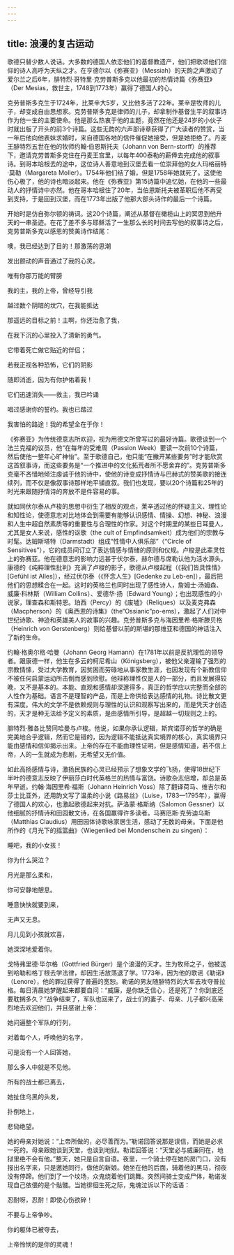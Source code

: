 ```yaml
---
---
---
```

title: 浪漫的复古运动
---




歌德只替少数人说话。大多数的德国人依恋他们的基督教遗产，他们把歌颂他们信仰的诗人高呼为天纵之才。在亨德尔以《弥赛亚》（Messiah）的天韵之声激动了爱尔兰之后6年，腓特烈·哥特里·克劳普斯多克以他最初的热情诗篇《弥赛亚》（Der Mesias，救世主，1748到1773年）赢得了德国人的心。

克劳普斯多克生于1724年，比莱辛大5岁，又比他多活了22年。莱辛是牧师的儿子，却变成自由思想家。克劳普斯多克是律师的儿子，却拿制作基督生平的叙事诗作为他一生的主要使命。他是那么热衷于他的主题，竟然在他还是24岁的小伙子时就出版了开头的前3个诗篇。这些无韵的六声部诗章获得了广大读者的赞赏，当一年后他向他表妹求婚时，来自德国各地的信件催促她接受，但是她拒绝了。丹麦王腓特烈五世在他的牧师约翰·伯恩斯托夫（Johann von Bern-storff）的推荐下，邀请克劳普斯多克住在丹麦王宫里，以每年400泰勒的薪俸去完成他的叙事诗。到哥本哈根去的途中，这位诗人善意地到汉堡去看一位崇拜他的女人玛格丽特·莫勒（Margareta Moller）。1754年他们结了婚，但是1758年她就死了。这使他伤心极了，他的诗也暗淡起来。他在《弥赛亚》第15诗篇中追忆她，在他的一些最动人的抒情诗中亦然。他在哥本哈根住了20年，当伯恩斯托夫被革职后他不再受到支持，于是回到汉堡，而在1773年出版了他那大部头诗作的最后一个诗篇。

开始时是仿自弥尔顿的祷词。这20个诗篇，阐述从基督在橄榄山上的冥思到他升天的一串圣迹。在花了差不多与耶稣活了一生那么长的时间去写他的叙事诗之后，克劳普斯多克以感恩的赞美诗作结尾：

噢，我已经达到了目的！那激荡的思潮

发出颤动的声音通过了我的心灵。

唯有你那万能的臂膀

我的主，我的上帝，曾经导引我

越过数个阴暗的坟穴，在我能抵达

那遥远的目标之前！主啊，你还治愈了我，

在我下沉的心里投入了清新的勇气。

它带着死亡做它贴近的伴侣；

若我正视各种恐怖，它们的阴影

随即消逝，因为有你护佑着我！

它们迅速消失——救主，我已吟诵

唱过感谢你的誓约。我也已踏过

我害怕的路途！我的希望全在于你！



《弥赛亚》为传统德意志所欢迎，视为用德文所曾写过的最好诗篇。歌德谈到一个法兰克福的议员，他“在每年的受难周（Passion Week）要读一次前10个诗篇，然后使他一整年心旷神怡”。至于歌德自己，他只能“在撇开某些要务”时才能欣赏这首叙事诗，而这些要务是“一个推进中的文化拓荒者所不愿舍弃的”。克劳普斯多克毫不吝惜地倾注虔诚于他的诗中，使他的诗变成抒情诗与巴赫式的赞美歌的接连续列，而不仅是像叙事诗那样地平铺直叙。我们也发现，要以20个诗篇和25年的时光来跟随抒情诗的奔放不是件容易的事。

就如同伏尔泰从卢梭的思想中衍生了相反的观点，莱辛透过他的怀疑主义、理性论和知性论，使德意志对比地体会到需要有能够认识感情、情操、幻想、神秘、浪漫和人生中超自然素质等的重要性与合理性的作家。对这个时期里的某些日耳曼人，尤其是女人来说，感性的讴歌（the cult of Empfindsamkeit）成为他们的宗教与时髦。达姆斯塔特（Darmstadt）组成“性情中人俱乐部”（“Circle of Sensitives”），它的成员间订立了表达情感与情绪的原则和仪规。卢梭是此辈灵性上的弥赛亚。他在德意志的影响力远甚于伏尔泰，赫尔德与席勒认他为活水源头。康德的《纯粹理性批判》充满了卢梭的影子，歌德从卢梭起程（《我们皆具性情》[Gefühl ist Alles]），经过伏尔泰（《怀念人生》[Gedenke zu Leb-en]），最后把他们的思想糅合在一起。这时的英格兰也同时出现了感性诗人，詹姆士·汤姆森、威廉·科林斯（William Collins）、爱德华·扬（Edward Young）；也出现感性的小说家，理查森和斯特恩。珀西（Percy）的《废墟》（Reliques）以及麦克弗森（Macpherson）的《奥西恩的诗集》（the“Ossianic”po-ems），激起了人们对中世纪诗歌、神迹和英雄美人的故事的兴趣。克劳普斯多克与海因里希·格斯滕贝格（Heinrich von Gerstenberg）则给基督以前的斯堪的那维亚和德国的神话注入了新的生命。

约翰·格奥尔格·哈曼（Johann Georg Hamann）在1781年以前是反抗理性的领导者。跟康德一样，他生在多云的柯尼希山（Königsberg），被他父亲灌输了强烈的宗教情愫，受过大学教育，因贫困而劳碌地从事家教生涯，也因发现有个新教信仰不被任何启蒙运动所击倒而感到欣慰。他辩称理性仅是人的一部分，而且发展得较晚，又不是基本的。本能、直观和感情却深邃得多，真正的哲学应以完整而全部的人性作为基础。语言不是理智的产品，而是上帝供给表达感情的礼物。诗比散文更有深度。伟大的文学不是依赖规则与理性的认识和观察写出来的，而是凭天才创造的，天才是种无法给予定义的素质，是由感情所引导，是超越一切规则之上的。

腓特烈·雅各比赞同哈曼与卢梭。他说，如果你承认逻辑，斯宾诺莎的哲学的确是完美地合乎逻辑，然而它是错的，因为逻辑不能抵达真实境界的核心，真实境界只能由感情和信仰揭示出来。上帝的存在不能由理性证明，但是感情知道，若不信上帝，人的一生就成为悲剧，无希望又无价值。

如此高扬感情与诗，激扬民族的心灵已经预示了想象文学的飞扬，使得18世纪下半叶的德意志反映了伊丽莎白时代英格兰的热情与富饶。诗歌杂志倍增，却总是英年早逝。约翰·海因里希·福斯（Johann Heinrich Voss）除了翻译荷马、维吉尔和莎士比亚外，还用韵文写了温柔的小说《路易丝》（Luise，1783—1795年），赢得了德国人的欢心，也激起歌德起来对抗。萨洛蒙·格斯纳（Salomon Gessner）以他细腻的抒情诗和田园散文诗，在各国赢得许多读者。马赛厄斯·克劳迪乌斯（Matthias Claudius）用田园体诗歌咏家居生活，感动了无数的母亲。下面是他所作的《月光下的摇篮曲》（Wiegenlied bei Mondenschein zu singen）：

睡吧，我的小女孩！

你为什么哭泣？

月光是那么柔和，

你可安静地憩息。

睡意快快就要到来，

无声又无息。

月儿见到小孩就欢喜，

她深深地爱着你。



戈特弗里德·毕尔格（Gottfried Bürger）是个浪漫的天才。生为牧师之子，他被送到哈勒和格丁根去学法律，却因生活放荡退了学。1773年，因为他的歌谣《勒诺》（Lenore），他的罪过获得了普遍的宽恕。勒诺的男友随腓特烈的大军去攻夺普拉格。每日清晨她梦醒起来都要自问：“威廉，是你缺乏信心，还是死了？你到底还要耽搁多久？”战争结束了，军队也回来了，战士们的妻子、母亲、儿子都兴高采烈地去欢迎他们，并且感谢上帝：

她问遍整个军队的行列，

对着每个人，呼唤他的名字，

可是没有一个人回答她，

那么多人中就是不见他。

所有的战士都已离去，

她扯住乌黑的头发，

扑倒地上，

悲恸绝望。



她的母亲对她说：“上帝所做的，必尽善而为。”勒诺回答说那是误信，而她是必求一死的。母亲跟她谈到天堂，也谈到地狱。勒诺回答说：“天堂必与威廉同在，地狱里绝不会有他。”整天，她只是自言自语。夜里，一个骑士停在她的房门口，没有报出名字来，只是邀她同行，做他的新娘。她坐在他的后面，骑着他的黑马，彻夜没有停蹄。他们到了一个坟场，众鬼绕着他们跳舞。突然间骑士变成尸体，勒诺发现自己依偎的是个骷髅。当她徘徊生死之际，鬼魂泣诉以下的话语：

忍耐呀，忍耐！即使心伤欲碎！

不要与上帝争吵。

你的躯体已被夺去，

上帝怜悯的是你的灵魂！